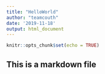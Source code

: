```yaml
---
title: "HelloWorld"
author: "teamcouth"
date: '2019-11-18'
output: html_document
---
```


```r
knitr::opts_chunk$set(echo = TRUE)
```

## This is a markdown file